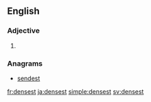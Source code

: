 ==English==

===Adjective===
{{head|en|adjective superlative form}}

# {{en-superlative of|dense}}

===Anagrams===
* [[sendest#English|sendest]]

[[fr:densest]]
[[ja:densest]]
[[simple:densest]]
[[sv:densest]]